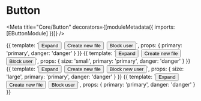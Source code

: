 

# Button

<Meta title="Core/Button" decorators={[moduleMetadata({ imports: [EButtonModule] })]} />

<Props of={EButton} />

<Preview>
    <Story name="default" height="80px">
        {{
            template: `<button eButton>Expand</button>&nbsp;&nbsp;<button eButton [appearance]="primary">Create new file</button>&nbsp;&nbsp;<button eButton [appearance]="danger">Block user</button>`,
            props: {
                primary: 'primary',
                danger: 'danger'
            }
        }}
    </Story>
</Preview>

<Preview>
    <Story name="small" height="80px">
        {{
            template: `<button eButton [size]="size">Expand</button>&nbsp;&nbsp;<button eButton [appearance]="primary" [size]="size">Create new file</button>&nbsp;&nbsp;<button eButton [appearance]="danger" [size]="size">Block user</button>`,
            props: {
                size: 'small',
                primary: 'primary',
                danger: 'danger'
            }
        }}
    </Story>
</Preview>

<Preview>
    <Story name="large" height="80px">
        {{
            template: `<button eButton [size]="size">Expand</button>&nbsp;&nbsp;<button eButton [appearance]="primary" [size]="size">Create new file</button>&nbsp;&nbsp;<button eButton [appearance]="danger" [size]="size">Block new user</button>`,
            props: {
                size: 'large',
                primary: 'primary',
                danger: 'danger'
            }
        }}
    </Story>
</Preview>

<Preview>
    <Story name="disabled" height="80px">
        {{
            template: `<button eButton [disabled]="true">Expand</button>&nbsp;&nbsp;<button eButton [appearance]="primary" [disabled]="true">Create new file</button>&nbsp;&nbsp;<button eButton [appearance]="danger" [disabled]="true">Block user</button>`,
            props: {
                primary: 'primary',
                danger: 'danger'
            }
        }}
    </Story>
</Preview>
